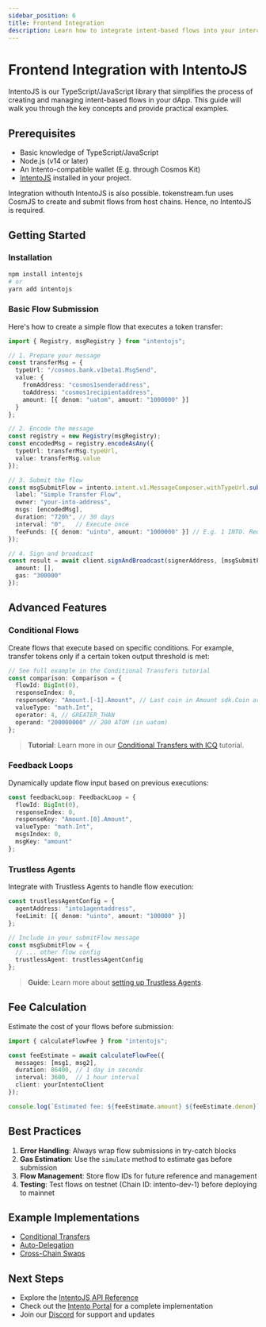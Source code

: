 ```yaml
---
sidebar_position: 6
title: Frontend Integration
description: Learn how to integrate intent-based flows into your interchain dApp using IntentoJS
---
```


# Frontend Integration with IntentoJS

IntentoJS is our TypeScript/JavaScript library that simplifies the process of creating and managing intent-based flows in your dApp. This guide will walk you through the key concepts and provide practical examples.

## Prerequisites

- Basic knowledge of TypeScript/JavaScript
- Node.js (v14 or later)
- An Intento-compatible wallet (E.g. through Cosmos Kit)
- [IntentoJS](https://npmjs.com/package/intentojs) installed in your project.  

Integration withouth IntentoJS is also possible. tokenstream.fun uses CosmJS to create and submit flows from host chains. Hence, no IntentoJS is required.

## Getting Started

### Installation

```bash
npm install intentojs
# or
yarn add intentojs
```

### Basic Flow Submission

Here's how to create a simple flow that executes a token transfer:

```typescript
import { Registry, msgRegistry } from "intentojs";

// 1. Prepare your message
const transferMsg = {
  typeUrl: "/cosmos.bank.v1beta1.MsgSend",
  value: {
    fromAddress: "cosmos1senderaddress",
    toAddress: "cosmos1recipientaddress",
    amount: [{ denom: "uatom", amount: "1000000" }]
  }
};

// 2. Encode the message
const registry = new Registry(msgRegistry);
const encodedMsg = registry.encodeAsAny({
  typeUrl: transferMsg.typeUrl,
  value: transferMsg.value
});

// 3. Submit the flow
const msgSubmitFlow = intento.intent.v1.MessageComposer.withTypeUrl.submitFlow({
  label: "Simple Transfer Flow",
  owner: "your-into-address",
  msgs: [encodedMsg],
  duration: "720h", // 30 days
  interval: "0",   // Execute once
  feeFunds: [{ denom: "uinto", amount: "1000000" }] // E.g. 1 INTO. Required in case wallet fallback is not set. Refundable
});

// 4. Sign and broadcast
const result = await client.signAndBroadcast(signerAddress, [msgSubmitFlow], {
  amount: [],
  gas: "300000"
});
```

## Advanced Features

### Conditional Flows

Create flows that execute based on specific conditions. For example, transfer tokens only if a certain token output threshold is met:

```typescript
// See full example in the Conditional Transfers tutorial
const comparison: Comparison = {
  flowId: BigInt(0),
  responseIndex: 0,
  responseKey: "Amount.[-1].Amount", // Last coin in Amount sdk.Coin array
  valueType: "math.Int",
  operator: 4, // GREATER_THAN
  operand: "200000000" // 200 ATOM (in uatom)
};
```

> **Tutorial**: Learn more in our [Conditional Transfers with ICQ](/tutorials/conditional-transfers-icq) tutorial.

### Feedback Loops

Dynamically update flow input based on previous executions:

```typescript
const feedbackLoop: FeedbackLoop = {
  flowId: BigInt(0),
  responseIndex: 0,
  responseKey: "Amount.[0].Amount",
  valueType: "math.Int",
  msgsIndex: 0,
  msgKey: "amount"
};
```

### Trustless Agents

Integrate with Trustless Agents to handle flow execution:

```typescript
const trustlessAgentConfig = {
  agentAddress: "into1agentaddress",
  feeLimit: [{ denom: "uinto", amount: "100000" }]
};

// Include in your submitFlow message
const msgSubmitFlow = {
  // ... other flow config
  trustlessAgent: trustlessAgentConfig
};
```

> **Guide**: Learn more about [setting up Trustless Agents](/tutorials/trustless-agent).

## Fee Calculation

Estimate the cost of your flows before submission:

```typescript
import { calculateFlowFee } from "intentojs";

const feeEstimate = await calculateFlowFee({
  messages: [msg1, msg2],
  duration: 86400, // 1 day in seconds
  interval: 3600,  // 1 hour interval
  client: yourIntentoClient
});

console.log(`Estimated fee: ${feeEstimate.amount} ${feeEstimate.denom}`);
```

## Best Practices

1. **Error Handling**: Always wrap flow submissions in try-catch blocks
2. **Gas Estimation**: Use the `simulate` method to estimate gas before submission
3. **Flow Management**: Store flow IDs for future reference and management
4. **Testing**: Test flows on testnet (Chain ID: intento-dev-1) before deploying to mainnet

## Example Implementations

- [Conditional Transfers](/tutorials/conditional-transfers)
- [Auto-Delegation](/tutorials/auto-delegation)
- [Cross-Chain Swaps](/tutorials/cross-chain)

## Next Steps

- Explore the [IntentoJS API Reference](../../reference/api/querying)
- Check out the [Intento Portal](https://portal.intento.zone) for a complete implementation
- Join our [Discord](https://discord.gg/hsVf9sYyZW) for support and updates

